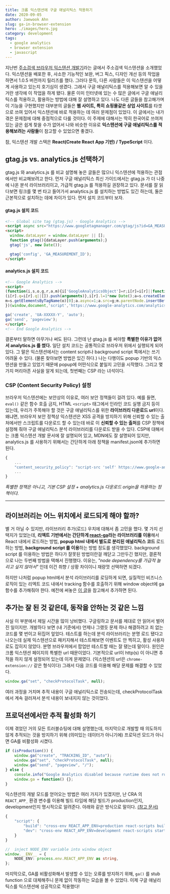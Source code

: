 ```yaml
---
title: 크롬 익스텐션에 구글 애널리틱스 적용하기
date: 2020-09-05
author: Jaewook Ahn
slug: ga-in-browser-extension
hero: ./images/hero.jpg
category: development
tags:
  - google analytics
  - browser extension
  - javascript
---
```


지난번 [주소검색 브라우저 익스텐션 개발기](https://jaewook.me/kor-address-extension-dev-log)라는 글에서 주소검색 익스텐션을 소개했었다.
익스텐션을 배포한 후, 사소한 기능적인 보완, 버그 픽스, 디자인 개선 등의 작업을 하면서 1.0.5 버전까지 릴리즈를 했다.
그러다 문득, 다른 사람들은 이 익스텐션을 어떻게 사용하고 있는지 호기심이 생겼다. 그래서 구글 애널리틱스를 적용해보면 알 수 있을거란 생각에 이 작업을 하게 됐다.
물론 이미 인터넷에 있는 수 많은 글에서 구글 애널리틱스를 적용하고, 활용하는 방법에 대해 잘 설명하고 있다. 나도 다른 글들을 참고해가며 이 기능을 구현했지만 대부분의 글들은 **웹 사이트, 특히 쇼핑몰같은 상업 사이트**를 타겟으로 쓰여 있어서 익스텐션에 바로 적용하는 데 여러 문제점이 있었다. 이 글에서는 내가 겪은 문제점에 대해 중점적으로 다룰 것이다. 이 주제에 대해서는 딱히 한국어로 쓰여져 있는 글은 쉽게 찾을 수가 없어서 나와 비슷한 이유로 **익스텐션에 구글 애널리틱스를 적용해보려는 사람들**이 참고할 수 있었으면 좋겠다.

참, 익스텐션 개발 스택은 **React(Create React App 기반) / TypeScript** 이다.

## gtag.js vs. analytics.js 선택하기

gtag.js 와 analytics.js 를 비교 설명해 놓은 글들은 많으니 익스텐션에 적용하는 관점에서만 비교해보려고 한다. 먼저 구글 애널리틱스 최신 가이드에서는 gtag.js 가 더 나중에 나온 분석 라이브러리이고, 가급적 gtag.js 를 적용하길 권장하고 있다. 문서를 잘 읽다보면 링크를 몇 번 타고 들어가서 analytics.js 를 설치하는 방법도 있긴 하는데, 둘은 근본적으로 설치하는 데에 차이가 있다. 먼저 설치 코드부터 보자.

#### gtag.js 설치 코드

```html
<!-- Global site tag (gtag.js) - Google Analytics -->
<script async src="https://www.googletagmanager.com/gtag/js?id=GA_MEASUREMENT_ID"></script>
<script>
  window.dataLayer = window.dataLayer || [];
  function gtag(){dataLayer.push(arguments);}
  gtag('js', new Date());

  gtag('config', 'GA_MEASUREMENT_ID');
</script>
```

#### analytics.js 설치 코드

```html
<!-- Google Analytics -->
<script>
(function(i,s,o,g,r,a,m){i['GoogleAnalyticsObject']=r;i[r]=i[r]||function(){
(i[r].q=i[r].q||[]).push(arguments)},i[r].l=1*new Date();a=s.createElement(o),
m=s.getElementsByTagName(o)[0];a.async=1;a.src=g;m.parentNode.insertBefore(a,m)
})(window,document,'script','https://www.google-analytics.com/analytics.js','ga');

ga('create', 'UA-XXXXX-Y', 'auto');
ga('send', 'pageview');
</script>
<!-- End Google Analytics -->
```

결론부터 말하면 아무거나 써도 된다. 그런데 난 gtag.js 를 써야할 **특별한 이유가 없어서 analytics.js 를 썼다.** 일단 설치 코드는 공통적으로 브라우저 위에서 실행되게 되어있다. 그 말은 익스텐션에서는 content script나 background script 쪽에서는 쓰기 어려울 수 있다. (물론 찾아보면 방법은 있긴 하다.) 나는 다행이도 popup 기반의 익스텐션을 만들고 있었기 때문에 popup에 어떤식으로 붙일지 고민을 시작했다. 그리고 몇가지 머리아픈 사실을 알게 되는데, 첫번째는 CSP 라는 녀석이다.

### CSP (Content Security Policy) 설정

브라우저 익스텐션에는 보안상의 이유로, 여러 보안 정책들이 걸려 있다. 예를 들면, `eval()` 같은 함수 호출 금지, HTML `<script>` 태그에서 인라인 코드 실행 금지 등이 있는데, 우리가 주목해야 할 것은 구글 애널리틱스를 위한 **라이브러리 다운로드 url**이다. 왜냐면, 브라우저 보안 정책상 익스텐션은 XSS 공격을 방지하기 위해 신뢰할 수 있는 출처에서만 스크립트를 다운로드 할 수 있는데 바로 이 **신뢰할 수 있는 출처**를 CSP 정책에 설정해 줘야 구글 애널리틱스 분석 라이브러리를 다운로드 받을 수 있다. CSP에 대해서는 크롬 익스텐션 개발 문서에 잘 설명되어 있고, MDN에도 잘 설명되어 있지만, analytics.js 를 사용하기 위해서는 간단하게 아래 정책을 manifest.json에 추가하면 된다.

```js
{
    ...
    "content_security_policy": "script-src 'self' https://www.google-analytics.com; object-src 'self'",
    ...
}
```

*특별한 정책은 아니고, 기본 CSP 설정 + analytics.js 다운로드 origin을 허용하는 정책이다.*

---

## 라이브러리는 어느 위치에서 로드되게 해야 할까?

별 거 아닐 수 있지만, 라이브러리 추가(로드) 우치에 대해서 좀 고민을 했다. 몇 가지 선택지가 있었는데, **리엑트 기반에서는 간단하게 [react-ga](https://github.com/react-ga/react-ga)라는 라이브러리를 이용**해서 React 내에서 로드하는 방법, **popup html 내에서 별도로 분리된 애널리틱스 코드** 로드하는 방법, **background script 를 이용**하는 방법 정도를 생각했었다. background script 를 이용하는 방법은 하다가 잘못된 방법이란걸 깨닫고 그만두긴 했지만, 결론적으로 나는 두번째 방법을 택해서 진행했다. 이유는, *"node dependency를 가급적 늘리고 싶지 않아서"* 인데 이건 취향 / 상황 차이이니 재량껏 선택하면 되겠다.

하지만 나처럼 popup html에서 분석 라이브러리를 로딩하게 되면, 실질적인 비즈니스 로직이 있는 리엑트 코드 내에서 tracking 함수를 호출하기 위해 window object에 ga 함수를 추가해줘야 한다. 예전에 써놓은 [이 글](https://jaewook.me/create-react-app-typescript-window-object)을 참고해서 추가하면 된다.

## 추가는 잘 된 것 같은데, 동작을 안하는 것 같은 느낌

사실 이 부분에서 제일 시간을 많이 낭비했다. 구글링하고 문서를 제대로 안 읽어서 벌어진 일이지만. 개발하다 보면 (내 기준에서) 언제나 그랬듯 문제 하나 해결하려고 죄 없는 코드를 몇 번이고 뒤집어 엎었다. 테스트를 하는데 분석 라이브러리는 분명 로드 됐다고 나오는데 실제 익스텐션으로 패키지해서 테스트해보면 이벤트도 안 찍히고, 활성 사용자로도 잡히지 않았다. 분명 브라우저에서 팝업만 테스트할 때는 잘 됐는데 말이다. 원인은 크롬 익스텐션 페이지의 특별한 url 때문이었다. 기본적으로 url이 http(s) 이 아니면 추적을 하지 않게 설정되어 있는데 이게 문제였다. (익스텐션의 url은 `chrome-extension://` 같은 형식이다) 그래서 다음 코드를 이용해 해당 문제를 해결할 수 있었다.

```ts
window.ga("set", "checkProtocolTask", null);
```

여러 과정을 거치며 추적 내용이 구글 애널리틱스로 전송되는데, checkProtocolTask 에서 계속 걸러져서 분석 내용이 보내지지 않는 것이었다.

## 프로덕션에서만 추적 활성화 하기

이제 겪었던 거의 모든 트러블슈팅에 대해 설명했는데, 마지막으로 개발할 때 의도하지 않게 추적되는 것을 방지하기 위해 (의미있는 데이터가 아니기에) 프로덕션 모드가 아니면 GA를 비활성화 시켰다.

```ts
if (isProduction()) {
    window.ga("create", "TRACKING_ID", "auto");
    window.ga("set", "checkProtocolTask", null);
    window.ga("send", "pageview", "/");
} else {
    console.info("Google Analytics disabled because runtime does not running in production.");
    window.ga = function() {};
}
```

익스텐션의 개발 모드를 얻어오는 방법은 여러 가지가 있겠지만, 난 CRA 의 `REACT_APP_` 환경 변수를 이용해 빌드 타임에 해당 빌드가 production인지, development인지 명시적으로 알려준다. 아래와 같은 방식으로 말이다. [(참고 문서)](https://create-react-app.dev/docs/adding-custom-environment-variables/)

```js
{
    "script": {
        "build": "cross-env REACT_APP_ENV=production react-scripts build",
        "dev": "cross-env REACT_APP_ENV=development react-scripts start",
    }
}
```

```ts
//  inject NODE_ENV variable into window object
window.__ENV__ = {
    NODE_ENV: process.env.REACT_APP_ENV as string,
};
```

마지막으로, GA를 비활성화해서 발생할 수 있는 오류를 방지하기 위해, `ga()` 를 stub function 으로 대체해주니 문제 없이 작동하는 모습을 볼 수 있었다. 이제 구글 애널리틱스를 익스텐션에 성공적으로 적용했다!